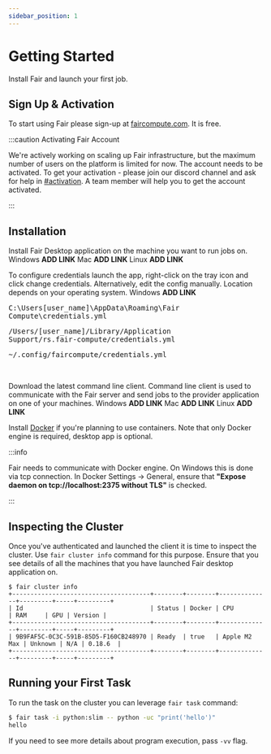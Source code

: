 ```yaml
---
sidebar_position: 1
---
```




# Getting Started

Install Fair and launch your first job.

## Sign Up & Activation

To start using Fair please sign-up at [faircompute.com](https://faircompute.com). It is free.

:::caution Activating Fair Account

We're actively working on scaling up Fair infrastructure, but the maximum number of users
on the platform is limited for now. The account needs to be activated. To get your activation -
please join our discord channel and ask for help in [#activation](https://discord.gg/JqjZPwrdZe).
A team member will help you to get the account activated.

:::

## Installation

Install Fair Desktop application on the machine you want to run jobs on.
<Tabs groupId="operating-systems">
  <TabItem value="win" label="Windows">
    Windows **ADD LINK**
  </TabItem>
  <TabItem value="mac" label="Mac">
    Mac **ADD LINK**
  </TabItem>
  <TabItem value="linux" label="Linux">
    Linux **ADD LINK**
  </TabItem>
</Tabs>
<br/>

To configure credentials launch the app, right-click on the tray icon and click
change credentials. Alternatively, edit the config manually. Location depends
on your operating system.
<Tabs groupId="operating-systems">
    <TabItem value="win" label="Windows">
        Windows **ADD LINK**
        <pre>C:\Users\[user_name]\AppData\Roaming\Fair Compute\credentials.yml</pre>
    </TabItem>
    <TabItem value="mac" label="Mac">
        <pre>/Users/[user_name]/Library/Application Support/rs.fair-compute/credentials.yml</pre>
    </TabItem>
    <TabItem value="linux" label="Linux">
        <pre>~/.config/faircompute/credentials.yml</pre>
    </TabItem>
</Tabs>
<br/>

Download the latest command line client. Command line client is used to communicate with
the Fair server and send jobs to the provider application on one of your machines.
<Tabs groupId="operating-systems">
    <TabItem value="win" label="Windows">
        Windows **ADD LINK**
    </TabItem>
    <TabItem value="mac" label="Mac">
        Mac **ADD LINK**
    </TabItem>
    <TabItem value="linux" label="Linux">
        Linux **ADD LINK**
    </TabItem>
</Tabs>
<br/>

Install [Docker](https://www.docker.com/get-started/) if you're planning to use containers.
Note that only Docker engine is required, desktop app is optional.

:::info

  Fair needs to communicate with Docker engine. On Windows this is done via tcp connection.
  In Docker Settings -> General, ensure that **"Expose daemon on tcp://localhost:2375 without TLS"** is checked.

:::

## Inspecting the Cluster

Once you've authenticated and launched the client it is time to inspect the cluster.
Use `fair cluster info` command for this purpose. Ensure that you see details of all
the machines that you have launched Fair desktop application on.

```shell
$ fair cluster info
+--------------------------------------+--------+--------+--------------+---------+-----+---------+
| Id                                   | Status | Docker | CPU          | RAM     | GPU | Version |
+--------------------------------------+--------+--------+--------------+---------+-----+---------+
| 9B9FAF5C-0C3C-591B-85D5-F160CB248970 | Ready  | true   | Apple M2 Max | Unknown | N/A | 0.18.6  |
+--------------------------------------+--------+--------+--------------+---------+-----+---------+
```

## Running your First Task

To run the task on the cluster you can leverage `fair task` command:

```bash
$ fair task -i python:slim -- python -uc "print('hello')"
hello
```

If you need to see more details about program execution, pass `-vv` flag.
